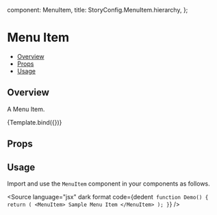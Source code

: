 
  component: MenuItem,
  title: StoryConfig.MenuItem.hierarchy,
};

<Meta title={meta.title} component={meta.component} />


# Menu Item

- [Overview](#overview)
- [Props](#props)
- [Usage](#usage)

## Overview

A Menu Item.

<Canvas>
  <Story name="Overview" args={{children: 'Sample Menu Item'}}>
    {Template.bind({})}
  </Story>
</Canvas>

## Props

<ArgsTable story="Overview" />

## Usage

Import and use the `MenuItem` component in your components as follows.

<Source
  language="jsx"
  dark
  format
  code={dedent`
function Demo() {
  return (
    <MenuItem>
      Sample Menu Item
    </MenuItem>
  );
}`}
/>
